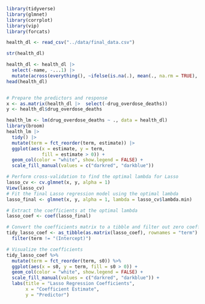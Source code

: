 ```r
library(tidyverse)
library(glmnet)
library(corrplot)
library(vip)
library(forcats)

```


```r
health_dl <- read_csv("../data/final_data.csv")

str(health_dl)
```


```r
health_dl <- health_dl |> 
  select(-name, -...1) |>
  mutate(across(everything(), ~ifelse(is.na(.), mean(., na.rm = TRUE), .)))
head(health_dl)


# Prepare the predictors and response
x <- as.matrix(health_dl |>  select(-drug_overdose_deaths))
y <- health_dl$drug_overdose_deaths

```

```r
health_lm <- lm(drug_overdose_deaths ~ ., data = health_dl)
library(broom)
health_lm |> 
  tidy() |> 
  mutate(term = fct_reorder(term, estimate)) |> 
  ggplot(aes(x = estimate, y = term, 
             fill = estimate > 0)) +
  geom_col(color = "white", show.legend = FALSE) +
  scale_fill_manual(values = c("darkred", "darkblue"))
```



```r
# Perform cross-validation to find the optimal lambda for Lasso
lasso_cv <- cv.glmnet(x, y, alpha = 1)
View(lasso_cv)
# Fit the final Lasso regression model using the optimal lambda
lasso_final <- glmnet(x, y, alpha = 1, lambda = lasso_cv$lambda.min)


```


```r
# Extract the coefficients at the optimal lambda
lasso_coef <- coef(lasso_final)

# Convert the coefficients matrix to a tibble and filter out zero coefficients
tidy_lasso_coef <- as_tibble(as.matrix(lasso_coef), rownames = "term") %>%
  filter(term != "(Intercept)")

# Visualize the coefficients
tidy_lasso_coef %>%
  mutate(term = fct_reorder(term, s0)) %>%
  ggplot(aes(x = s0, y = term, fill = s0 > 0)) +
  geom_col(color = "white", show.legend = FALSE) +
  scale_fill_manual(values = c("darkred", "darkblue")) +
  labs(title = "Lasso Regression Coefficients",
       x = "Coefficient Estimate",
       y = "Predictor")

```

